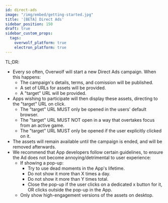 ```yaml
---
id: direct-ads
image: "/img/embed/getting-started.jpg"
title: '[BETA] Direct Ads'
sidebar_position: 150
draft: true
sidebar_custom_props:
  tags:
    overwolf_platform: true
    electron_platform: true
---
```


<SkipMe type="TODO">

TL;DR:

- Every so often, Overwolf will start a new Direct Ads campaign. When this happens:
  - The campaign's details, terms, and comission will be published.
  - A set of URLs for assets will be provided.
  - A "target" URL will be provided.
- Apps wishing to participate will then display these assets, directing to the "target" URL on click.
  - The "target" URL MUST only be opened in the users' default browser.
  - The "target" URL MUST NOT open in a way that overtakes focus from an active game.
  - The "target" URL MUST only be opened if the user explicitly clicked on it.
- The assets will remain available until the campaign is ended, and will be removed afterwards.
- We recommend that App developers follow certain guidelines, to ensure the Ad does not become annoying/detrimental to user experience:
  - If showing a pop-up: 
    - Try to use dead moments in the App's lifetime.
    - Do not show it more than X times a day.
    - Do not show it more than Y times total.
    - Close the pop-up if the user clicks on a dedicated x button for it, OR clicks outside the pop-up in the App.
  - Only show high-engagement versions of the assets on desktop.

</SkipMe>